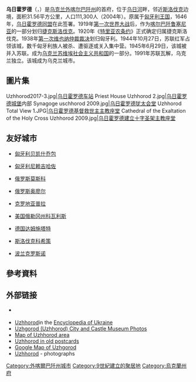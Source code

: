 {{Current related||2022年俄羅斯入侵烏克蘭|date=2022-03-31}}
{{Infobox settlement
| official_name                   = 乌日霍罗德
| native_name                     = {{lang|uk|Ужгород}}
| other_name                      = 
| settlement_type                 = [[州辖市_(乌克兰)|州辖市]]
| image_skyline                   = {{Photomontage|position=center
 | photo1a                       = Aerial view Uzhhorod -Amphitheatre-0308.jpg
 | photo2a                       = 21-101-0044 Uzgorod02.jpg
 | photo2b                       = Uzhhorod, Zakarpats'ka oblast, Ukraine - panoramio (97).jpg
 | photo3a                       = UzhhorodBridge2.jpg
 | photo3b                       = Вихід з Театральної площі на вул. Корзо.jpg
 | photo4a                       = Uzhhorod-castle-main-building.jpg
   | size                       = 270
   | spacing                    = 2
   | color                      = #FFFFFF
   | border                     = 0
   }} 
| imagesize = 
| image_caption = 
| image_flag                      = Flag of Uzhhorod.svg
| flag_size                       = 115px
| image_shield                    = Coat of arms of the city of Uzhhorod.svg
| shield_size                     = 65px
| nickname                        = 
| motto                           = 
| image_map                       = 
| mapsize                         = 
| map_caption                     = 
| pushpin_map                     = Ukraine 
| pushpin_label_position          = <!-- the position of the pushpin label: left, right, top, bottom, none -->
| pushpin_map_caption             = 
| coordinates                     = {{coord|48|37|26|N|22|17|42|E|region:UA|display=inline,title}}
| subdivision_type       = 國家
| subdivision_name       = {{UKR}}
| subdivision_type1      = [[州_(烏克蘭)|州]]
| subdivision_name1               = [[外喀尔巴阡州|外喀尔巴阡州]]
| subdivision_type2               = [[区_(乌克兰)|区]]
| subdivision_name2               = [[烏日霍羅德區|烏日霍羅德區]]
| established_title               = 建立
| established_date                = 9世紀
| leader_title                    = 市長
| leader_name                     = Bohdan Andriiv
| leader_party = [[無黨籍|無黨籍]]
| area_total_km2                  = 65
| area_land_km2                   = 
| area_water_km2                  = 
| elevation_m                     = 169
| population_footnotes            = 
| population_total                = 115512
| population_as_of                = 2020
| population_density_km2          = 3662
| population_metro                = 
| population_note                 = 
| timezone                        = [[Eastern_European_Time|EET]]
| utc_offset                      = +2
| timezone_DST                    = [[Eastern_European_Summer_Time|EEST]]
| utc_offset_DST                  = +3
| postal_code_type                = [[郵遞區號|郵遞區號]]
| postal_code                     = 88000
| area_code                       = +380 312
| blank1_name                     = 
| blank1_info                     = 
| blank2_name                     = 
| blank2_info                     = 
| website                         = {{URL|https://rada-uzhgorod.gov.ua/}} 
| footnotes                       = 
}}
'''乌日霍罗德'''（{{lang-uk|Ужгород}}，{{lang-de|Ungwar}}）是[[乌克兰|乌克兰]][[外喀尔巴阡州|外喀尔巴阡州]]的首府，位于[[乌日河|乌日河]]畔，邻近[[斯洛伐克|斯洛伐克]]边境，面积31.56平方公里，人口111,300人（2004年）。原属于[[匈牙利王国|匈牙利王国]]，1646年，[[乌日霍罗德同盟|乌日霍罗德同盟]]在此签署。1919年[[第一次世界大战|第一次世界大战]]后，作为[[喀尔巴阡鲁塞尼亚|喀尔巴阡鲁塞尼亚]]的一部分划归[[捷克斯洛伐克|捷克斯洛伐克]]。1920年《[[特里亚农条约|特里亚农条约]]》正式确定归属捷克斯洛伐克。1938年[[第一次维也纳仲裁裁决|第一次维也纳仲裁裁决]]划归匈牙利。1944年10月27日，苏联红军{{le|乌克兰第4方面军|4th Ukrainian Front}}占领该城，数千匈牙利族人被杀、遭驱逐或关入集中营。1945年6月29日，该城被并入苏联。成为[[乌克兰苏维埃社会主义共和国|乌克兰苏维埃社会主义共和国]]的一部分。1991年苏联瓦解，乌克兰独立。该城成为乌克兰城市。

==圖片集==
<gallery>
Uzhhorod2017-3.jpg|[[乌日霍罗德车站|乌日霍罗德车站]]
Priest House Uzhhorod 2.jpg|[[乌日霍罗德城堡|乌日霍罗德城堡]]内部
Synagoge uschhorod 2009.jpg|[[乌日霍罗德犹太会堂|乌日霍罗德犹太会堂]]
Uzhhorod Total View 1.JPG|[[乌日霍罗德基督救世主主教座堂|乌日霍罗德基督救世主主教座堂]]
Cathedral of the Exaltation of the Holy Cross Uzhhorod 2009.jpg|[[乌日霍罗德建立十字圣架主教座堂|乌日霍罗德建立十字圣架主教座堂]]
</gallery>

== 友好城市 ==
* {{flagicon|Hungary}} [[匈牙利|匈牙利]][[贝凯什乔包|贝凯什乔包]]
* {{flagicon|Hungary}} [[匈牙利|匈牙利]][[尼赖吉哈佐|尼赖吉哈佐]]
* {{flagicon|Russia}} [[俄罗斯|俄罗斯]][[莫斯科|莫斯科]]
* {{flagicon|Russia}} [[俄罗斯|俄罗斯]][[奥廖尔|奥廖尔]]
* {{flagicon|Croatia}} [[克罗地亚|克罗地亚]][[普拉|普拉]]
* {{flagicon|USA}} [[美国|美国]][[科瓦利斯_(俄勒冈州)|俄勒冈州科瓦利斯]]
* {{flagicon|Germany}} [[德国|德国]][[达姆施塔特|达姆施塔特]]
* {{flagicon|Slovakia}} [[斯洛伐克|斯洛伐克]][[科希策|科希策]]
* {{flagicon|Poland}} [[波兰|波兰]][[克罗斯诺|克罗斯诺]]

== 參考資料 ==
{{reflist}}

== 外部链接 ==
* {{Official website|https://rada-uzhgorod.gov.ua/}} {{uk}}
* [https://web.archive.org/web/20190605022553/http://www.encyclopediaofukraine.com/display.asp?AddButton=pages%5CU%5CZ%5CUzhhorod.htm Uzhhorod]in the [http://www.encyclopediaofukraine.com Encyclopedia of Ukraine]{{Wayback|url=http://www.encyclopediaofukraine.com/display.asp?AddButton=pages%5CU%5CZ%5CUzhhorod.htm |date=20190605022553 }}
* [https://web.archive.org/web/20080515105127/http://www.simkovich.org/photos.htm Uzhgorod (Uzhhorod) City and Castle Museum Photos]
* [https://web.archive.org/web/20080309121712/http://sunsite.berkeley.edu:8085/x-ussr/100k/M-34-129.jpg Map of Uzhhorod area] {{ru icon}}
* [http://ungvar.vox.com.ua/ Uzhhorod in old postcards] {{Wayback|url=http://ungvar.vox.com.ua/ |date=20201031110245 }}
* [http://maps.google.com/maps?f=q&hl=en&q=48.618N+22.2906E&t=h&om=1 Google Map of Uzhgorod]
* [https://web.archive.org/web/20110417060812/http://karpaty.prygl.net/uzhorod.php Uzhhorod] - photographs

{{Authority control}}

{{DEFAULTSORT:Ужгород}}
[[Category:外喀爾巴阡州城市|Category:外喀爾巴阡州城市]]
[[Category:9世紀建立的聚居地|Category:9世紀建立的聚居地]]
[[Category:烏克蘭州府|Category:烏克蘭州府]]